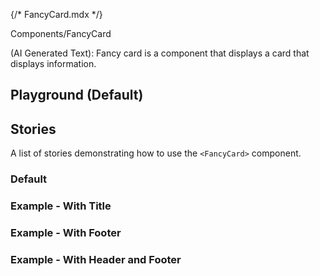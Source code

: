 {/* FancyCard.mdx */}



<Meta of={FancyCardStories} />

<Title>Fancy Card</Title>

<Subtitle>Components/FancyCard</Subtitle>

(AI Generated Text): Fancy card is a component that displays a card that displays information.

## Playground (Default)

<Canvas of={FancyCardStories.Default} withToolbar />
<Controls of={FancyCardStories.Default} />

## Stories

A list of stories demonstrating how to use the `<FancyCard>` component.

### Default

<Canvas of={FancyCardStories.Default} />

### Example - With Title

<Canvas of={FancyCardStories.CardWithTitle} />

### Example - With Footer

<Canvas of={FancyCardStories.CardWithFooter} />

### Example - With Header and Footer

<Canvas of={FancyCardStories.CardWithHeaderAndFooter} />